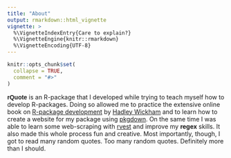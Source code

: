 ```yaml
---
title: "About"
output: rmarkdown::html_vignette
vignette: >
  %\VignetteIndexEntry{Care to explain?}
  %\VignetteEngine{knitr::rmarkdown}
  %\VignetteEncoding{UTF-8}
---
```


```r
knitr::opts_chunk$set(
  collapse = TRUE,
  comment = "#>"
)
```

<span style = "font-family: 'Orbitron', sans-serif; font-weight: bold">rQuote</span> is an R-package that I developed while trying to teach myself how to develop R-packages. Doing so allowed me to practice the extensive online book on [R-package development](http://r-pkgs.had.co.nz/) by [Hadley Wickham](http://hadley.nz/) and to learn how to create a website for my package using [pkgdown](https://pkgdown.r-lib.org/). On the same time I was able to learn some web-scraping with [rvest](https://github.com/tidyverse/rvest) and improve my <b>regex</b> skills. It also made this whole process fun and creative. Most importantly, though, I got to read many random quotes. Too many random quotes. Definitely more than I should. 
